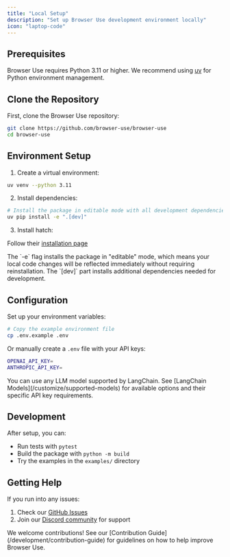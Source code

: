 ```yaml
---
title: "Local Setup"
description: "Set up Browser Use development environment locally"
icon: "laptop-code"
---
```


## Prerequisites

Browser Use requires Python 3.11 or higher. We recommend using [uv](https://docs.astral.sh/uv/) for Python environment management.

## Clone the Repository

First, clone the Browser Use repository:

```bash
git clone https://github.com/browser-use/browser-use
cd browser-use
```

## Environment Setup

1. Create a virtual environment:

```bash
uv venv --python 3.11
```

2. Install dependencies:

```bash
# Install the package in editable mode with all development dependencies
uv pip install -e ".[dev]"
```

3. Install hatch:

Follow their [installation page](https://hatch.pypa.io/latest/install/#command-line-installer)

<Note>
  The `-e` flag installs the package in "editable" mode, which means your local code changes
  will be reflected immediately without requiring reinstallation. The `[dev]` part installs
  additional dependencies needed for development.
</Note>

## Configuration

Set up your environment variables:

```bash
# Copy the example environment file
cp .env.example .env
```

Or manually create a `.env` file with your API keys:

```bash .env
OPENAI_API_KEY=
ANTHROPIC_API_KEY=
```

<Note>
  You can use any LLM model supported by LangChain. See [LangChain
  Models](/customize/supported-models) for available options and their specific
  API key requirements.
</Note>

## Development

After setup, you can:

- Run tests with `pytest`
- Build the package with `python -m build`
- Try the examples in the `examples/` directory

## Getting Help

If you run into any issues:

1. Check our [GitHub Issues](https://github.com/browser-use/browser-use/issues)
2. Join our [Discord community](https://link.browser-use.com/discord) for support

<Note>
  We welcome contributions! See our [Contribution
  Guide](/development/contribution-guide) for guidelines on how to help improve
  Browser Use.
</Note>
